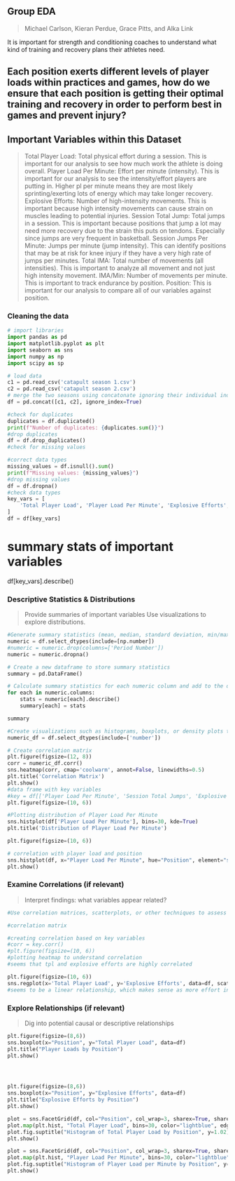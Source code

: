 ## Group EDA 
>Michael Carlson, Kieran Perdue, Grace Pitts, and Alka Link

It is important for strength and conditioning coaches to understand what kind of training and recovery plans their athletes need. 

## Each position exerts different levels of player loads within practices and games, how do we ensure that each position is getting their optimal training and recovery in order to perform best in games and prevent injury?


## Important Variables within this Dataset
>Total Player Load: Total physical effort during a session. This is important for our analysis to see how much work the athlete is doing overall. 
>Player Load Per Minute: Effort per minute (intensity). This is important for our analysis to see the intensity/effort players are putting in. Higher pl per minute means they are most likely sprinting/exerting lots of energy which may take longer recovery.
>Explosive Efforts: Number of high-intensity movements. This is important because high intensity movements can cause strain on muscles leading to potential injuries.
>Session Total Jump: Total jumps in a session. This is important because positions that jump a lot may need more recovery due to the strain this puts on tendons. Especially since jumps are very frequent in basketball.
>Session Jumps Per Minute: Jumps per minute (jump intensity). This can identify positions that may be at risk for knee injury if they have a very high rate of jumps per minutes.
>Total IMA: Total number of movements (all intensities). This is important to analyze all movement and not just high intensity movement.
>IMA/Min: Number of movements per minute. This is important to track endurance by position.
>Position: This is important for our analysis to compare all of our variables against position. 

### Cleaning the data
```python
# import libraries
import pandas as pd
import matplotlib.pyplot as plt
import seaborn as sns
import numpy as np
import scipy as sp
```
```python
# load data
c1 = pd.read_csv('catapult season 1.csv')
c2 = pd.read_csv('catapult season 2.csv')
# merge the two seasons using concatonate ignoring their individual indexes
df = pd.concat([c1, c2], ignore_index=True)
```
```python
#check for duplicates
duplicates = df.duplicated()
print(f"Number of duplicates: {duplicates.sum()}")
#drop duplicates
df = df.drop_duplicates()
#check for missing values

#correct data types
missing_values = df.isnull().sum()
print(f"Missing values: {missing_values}")
#drop missing values
df = df.dropna()
#check data types
key_vars = [
    'Total Player Load', 'Player Load Per Minute', 'Explosive Efforts', 'Session Total Jump', 'Session Jumps Per Minute', 'Total IMA', 'IMA/Min', 'Position'
]
df = df[key_vars]
```


# summary stats of important variables 
df[key_vars].describe()


### Descriptive Statistics & Distributions
> Provide summaries
>  of important variables 
> Use visualizations to explore distributions.


```python

#Generate summary statistics (mean, median, standard deviation, min/max, quartiles) for numerical variables
numeric = df.select_dtypes(include=[np.number])
#numeric = numeric.drop(columns=['Period Number'])
numeric = numeric.dropna()

# Create a new dataframe to store summary statistics
summary = pd.DataFrame()

# Calculate summary statistics for each numeric column and add to the dataframe
for each in numeric.columns:
    stats = numeric[each].describe()
    summary[each] = stats

summary
```
```python
#Create visualizations such as histograms, boxplots, or density plots to explore the distribution of key numerical variables.
numeric_df = df.select_dtypes(include=['number'])

# Create correlation matrix
plt.figure(figsize=(12, 8))
corr = numeric_df.corr()
sns.heatmap(corr, cmap='coolwarm', annot=False, linewidths=0.5)
plt.title('Correlation Matrix')
plt.show()
#data frame with key variables
#key = df[['Player Load Per Minute', 'Session Total Jumps', 'Explosive Efforts', 'Total Player Load']]
plt.figure(figsize=(10, 6))

#Plotting distribution of Player Load Per Minute
sns.histplot(df['Player Load Per Minute'], bins=30, kde=True)
plt.title('Distribution of Player Load Per Minute')

plt.figure(figsize=(10, 6))

# correlation with player load and position
sns.histplot(df, x="Player Load Per Minute", hue="Position", element="step", common_norm=False)
plt.show()

```


### Examine Correlations (if relevant)
> Interpret findings: what variables appear related?
```python

#Use correlation matrices, scatterplots, or other techniques to assess relationships between numerical variables.

#correlation matrix

#creating correlation based on key variables
#corr = key.corr()
#plt.figure(figsize=(10, 6))
#plotting heatmap to understand correlation
#seems that tpl and explosive efforts are highly correlated

plt.figure(figsize=(10, 6))
sns.regplot(x='Total Player Load', y='Explosive Efforts', data=df, scatter_kws={'color': 'darkblue'}, line_kws={'color': 'red'})
#seems to be a linear relationship, which makes sense as more effort in explosive efforts would also increase total player load
```




### Explore Relationships (if relevant)
>Dig into potential causal or descriptive relationships 
```python
plt.figure(figsize=(8,6))
sns.boxplot(x="Position", y="Total Player Load", data=df)
plt.title("Player Loads by Position")
plt.show()




plt.figure(figsize=(8,6))
sns.boxplot(x="Position", y="Explosive Efforts", data=df)
plt.title("Explosive Efforts by Position")
plt.show()

plot = sns.FacetGrid(df, col="Position", col_wrap=3, sharex=True, sharey=True)
plot.map(plt.hist, "Total Player Load", bins=30, color="lightblue", edgecolor="black")
plot.fig.suptitle("Histogram of Total Player Load by Position", y=1.02)
plt.show()

plot = sns.FacetGrid(df, col="Position", col_wrap=3, sharex=True, sharey=True)
plot.map(plt.hist, "Player Load Per Minute", bins=30, color="lightblue", edgecolor="black")
plot.fig.suptitle("Histogram of Player Load per Minute by Position", y=1.02)
plt.show()

```
